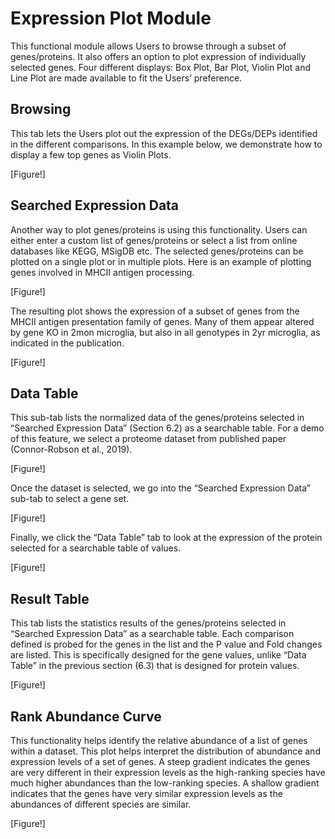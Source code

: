 # Expression Plot Module

This functional module allows Users to browse through a subset of genes/proteins. It also offers an option to plot expression of individually selected genes. Four different displays: Box Plot, Bar Plot, Violin Plot and Line Plot are made available to fit the Users’ preference.

## Browsing

This tab lets the Users plot out the expression of the DEGs/DEPs identified in the different comparisons. In this example below, we demonstrate how to display a few top genes as Violin Plots.

[Figure!]

## Searched Expression Data

Another way to plot genes/proteins is using this functionality. Users can either enter a custom list of genes/proteins or select a list from online databases like KEGG, MSigDB etc. The selected genes/proteins can be plotted on a single plot or in multiple plots. Here is an example of plotting genes involved in MHCII antigen processing.

[Figure!]

The resulting plot shows the expression of a subset of genes from the MHCII antigen presentation family of genes. Many of them appear altered by gene KO in 2mon microglia, but also in all genotypes in 2yr microglia, as indicated in the publication.

[Figure!]

## Data Table

This sub-tab lists the normalized data of the genes/proteins selected in “Searched Expression Data” (Section 6.2) as a searchable table. For a demo of this feature, we select a proteome dataset from published paper (Connor-Robson et al., 2019).

[Figure!]

Once the dataset is selected, we go into the “Searched Expression Data” sub-tab to select a gene set.

[Figure!]

Finally, we click the “Data Table” tab to look at the expression of the protein selected for a searchable table of values.

[Figure!]

## Result Table

This tab lists the statistics results of the genes/proteins selected in “Searched Expression Data” as a searchable table. Each comparison defined is probed for the genes in the list and the P value and Fold changes are listed. This is specifically designed for the gene values, unlike “Data Table” in the previous section (6.3) that is designed for protein values.

[Figure!]

## Rank Abundance Curve

This functionality helps identify the relative abundance of a list of genes within a dataset. This plot helps interpret the distribution of abundance and expression levels of a set of genes. A steep gradient indicates the genes are very different in their expression levels as the high-ranking species have much higher abundances than the low-ranking species. A shallow gradient indicates that the genes have very similar expression levels as the abundances of different species are similar.

[Figure!]

